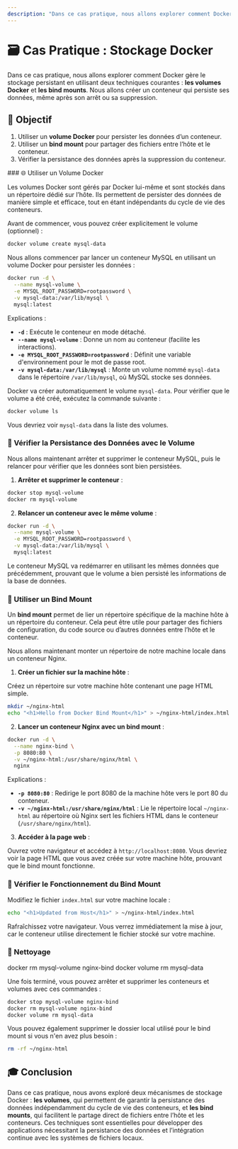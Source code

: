 ```yaml
---
description: "Dans ce cas pratique, nous allons explorer comment Docker gère le stockage persistant en utilisant deux techniques courantes : les volumes Docker et les bind mounts."
---
```


# 🗃️ Cas Pratique : Stockage Docker

Dans ce cas pratique, nous allons explorer comment Docker gère le stockage persistant en utilisant deux techniques courantes : **les volumes Docker** et **les bind mounts**. Nous allons créer un conteneur qui persiste ses données, même après son arrêt ou sa suppression.

## 🎯 Objectif

1. Utiliser un **volume Docker** pour persister les données d’un conteneur.
2. Utiliser un **bind mount** pour partager des fichiers entre l’hôte et le conteneur.
3. Vérifier la persistance des données après la suppression du conteneur.

<Steps>
### 🌐 Utiliser un Volume Docker

Les volumes Docker sont gérés par Docker lui-même et sont stockés dans un répertoire dédié sur l’hôte. Ils permettent de persister des données de manière simple et efficace, tout en étant indépendants du cycle de vie des conteneurs.


Avant de commencer, vous pouvez créer explicitement le volume (optionnel) :

```bash copy
docker volume create mysql-data
```

Nous allons commencer par lancer un conteneur MySQL en utilisant un volume Docker pour persister les données :

```bash copy
docker run -d \
  --name mysql-volume \
  -e MYSQL_ROOT_PASSWORD=rootpassword \
  -v mysql-data:/var/lib/mysql \
  mysql:latest
```

Explications :
- **`-d`** : Exécute le conteneur en mode détaché.
- **`--name mysql-volume`** : Donne un nom au conteneur (facilite les interactions).
- **`-e MYSQL_ROOT_PASSWORD=rootpassword`** : Définit une variable d'environnement pour le mot de passe root.
- **`-v mysql-data:/var/lib/mysql`** : Monte un volume nommé `mysql-data` dans le répertoire `/var/lib/mysql`, où MySQL stocke ses données.


Docker va créer automatiquement le volume `mysql-data`. Pour vérifier que le volume a été créé, exécutez la commande suivante :

```bash copy
docker volume ls
```

Vous devriez voir `mysql-data` dans la liste des volumes.

### 🔄 Vérifier la Persistance des Données avec le Volume

Nous allons maintenant arrêter et supprimer le conteneur MySQL, puis le relancer pour vérifier que les données sont bien persistées.

1. **Arrêter et supprimer le conteneur** :

```bash copy
docker stop mysql-volume
docker rm mysql-volume
```

2. **Relancer un conteneur avec le même volume** :

```bash copy
docker run -d \
  --name mysql-volume \
  -e MYSQL_ROOT_PASSWORD=rootpassword \
  -v mysql-data:/var/lib/mysql \
  mysql:latest
```

Le conteneur MySQL va redémarrer en utilisant les mêmes données que précédemment, prouvant que le volume a bien persisté les informations de la base de données.

### 📂 Utiliser un Bind Mount

Un **bind mount** permet de lier un répertoire spécifique de la machine hôte à un répertoire du conteneur. Cela peut être utile pour partager des fichiers de configuration, du code source ou d’autres données entre l’hôte et le conteneur.

Nous allons maintenant monter un répertoire de notre machine locale dans un conteneur Nginx.

1. **Créer un fichier sur la machine hôte** :

Créez un répertoire sur votre machine hôte contenant une page HTML simple.

```bash copy
mkdir ~/nginx-html
echo "<h1>Hello from Docker Bind Mount</h1>" > ~/nginx-html/index.html
```

2. **Lancer un conteneur Nginx avec un bind mount** :

```bash copy
docker run -d \
  --name nginx-bind \
  -p 8080:80 \
  -v ~/nginx-html:/usr/share/nginx/html \
  nginx
```

Explications :
- **`-p 8080:80`** : Redirige le port 8080 de la machine hôte vers le port 80 du conteneur.
- **`-v ~/nginx-html:/usr/share/nginx/html`** : Lie le répertoire local `~/nginx-html` au répertoire où Nginx sert les fichiers HTML dans le conteneur (`/usr/share/nginx/html`).

3. **Accéder à la page web** :

Ouvrez votre navigateur et accédez à `http://localhost:8080`. Vous devriez voir la page HTML que vous avez créée sur votre machine hôte, prouvant que le bind mount fonctionne.

### 🔄 Vérifier le Fonctionnement du Bind Mount

Modifiez le fichier `index.html` sur votre machine locale :

```bash copy
echo "<h1>Updated from Host</h1>" > ~/nginx-html/index.html
```

Rafraîchissez votre navigateur. Vous verrez immédiatement la mise à jour, car le conteneur utilise directement le fichier stocké sur votre machine.

### 🧹 Nettoyage

docker rm mysql-volume nginx-bind
docker volume rm mysql-data

Une fois terminé, vous pouvez arrêter et supprimer les conteneurs et volumes avec ces commandes :

```bash copy
docker stop mysql-volume nginx-bind
docker rm mysql-volume nginx-bind
docker volume rm mysql-data
```

Vous pouvez également supprimer le dossier local utilisé pour le bind mount si vous n'en avez plus besoin :

```bash copy
rm -rf ~/nginx-html
```

</Steps>

## 🎓 Conclusion

Dans ce cas pratique, nous avons exploré deux mécanismes de stockage Docker : **les volumes**, qui permettent de garantir la persistance des données indépendamment du cycle de vie des conteneurs, et **les bind mounts**, qui facilitent le partage direct de fichiers entre l’hôte et les conteneurs. Ces techniques sont essentielles pour développer des applications nécessitant la persistance des données et l’intégration continue avec les systèmes de fichiers locaux.